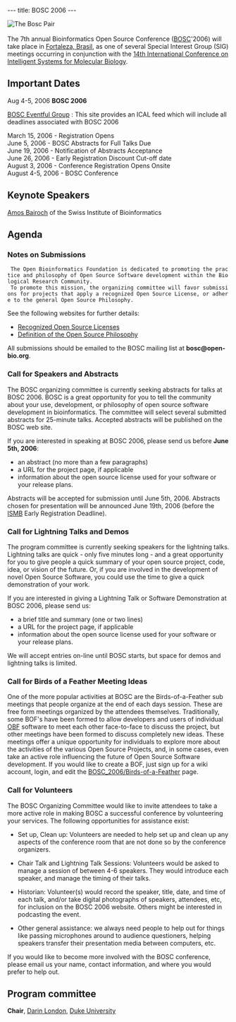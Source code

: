 ---
title: BOSC 2006
---

[[Image:Pear.png|The Bosc Pair]]
<br><br>
The 7th annual Bioinformatics Open Source Conference ([[BOSC]]'2006) will take place in [[wp:Fortaleza, Brazil|Fortaleza, Brasil]], as one of several Special Interest Group (SIG) meetings occurring in conjunction with the [http://ismb2006.cbi.cnptia.embrapa.br/ 14th International Conference on Intelligent Systems for Molecular Biology]. 


==Important Dates==

Aug 4-5, 2006 '''BOSC 2006'''

[http://eventful.com/groups/G0-001-000014747-0 BOSC Eventful Group] : This site provides an ICAL feed which will include all deadlines associated with BOSC 2006


March 15, 2006 - Registration Opens<br>
June 5, 2006 - BOSC Abstracts for Full Talks Due<br>
June 19, 2006 - Notification of Abstracts Acceptance<br>
June 26, 2006 - Early Registration Discount Cut-off date<br>
August 3, 2006 - Conference Registration Opens Onsite<br>
August 4-5, 2006 - BOSC Conference

==Keynote Speakers==
[http://ca.expasy.org/people/amos.html Amos Bairoch] of the Swiss Institute of Bioinformatics

==Agenda==

===Notes on Submissions===
  The Open Bioinformatics Foundation is dedicated to promoting the practice and philosophy of Open Source Software development within the Biological Research Community.  
  To promote this mission, the organizing committee will favor submissions for projects that apply a recognized Open Source License, or adhere to the general Open Source Philosophy.

See the following websites for further details:
* [http://www.opensource.org/licenses/ Recognized Open Source Licenses]
* [http://www.opensource.org/docs/definition.php Definition of the Open Source Philosophy]

All submissions should be emailed to the BOSC mailing list at '''bosc@open-bio.org'''.

===Call for Speakers and Abstracts===
The BOSC organizing committee is currently seeking abstracts for talks at BOSC 2006.  BOSC is a great opportunity for you to tell the community about your use, development, or philosophy of open source software development in bioinformatics. The committee will select several submitted abstracts for 25-minute talks. Accepted abstracts will be published on the BOSC web site.

If you are interested in speaking at BOSC 2006, please send us before '''June 5th, 2006''': 
* an abstract (no more than a few paragraphs)
* a URL for the project page, if applicable
* information about the open source license used for your software or your release plans.

Abstracts will be accepted for submission until June 5th, 2006.  Abstracts chosen for presentation will be announced June 19th, 2006 (before the [[ISMB]] Early Registration Deadline).

===Call for Lightning Talks and Demos===
The program committee is currently seeking speakers for the lightning talks. Lightning talks are quick - only five minutes long - and a great opportunity for you to give people a quick summary of your open source project, code, idea, or vision of the future.  Or, if you are involved in the development of novel Open Source Software, you could use the time to give a quick demonstration of your work.

If you are interested in giving a Lightning Talk or Software Demonstration at BOSC 2006, please send us:
* a brief title and summary (one or two lines)
* a URL for the project page, if applicable
* information about the open source license used for your software or your release plans.

We will accept entries on-line until BOSC starts, but space for demos and lightning talks is limited.

===Call for Birds of a Feather Meeting Ideas===

One of the more popular activities at BOSC are the Birds-of-a-Feather sub meetings that people organize at the end of each days session.  These are free form meetings organized by the attendees themselves.  Traditionally, some BOF's have been formed to allow developers and users of individual [[OBF]] software to meet each other face-to-face to discuss the project, but other meetings have been formed to discuss completely new ideas.  These meetings offer a unique opportunity for individuals to explore more
about the activities of the various Open Source Projects, and, in some cases, even take an active role influencing the future of Open Source Software development.  If
you would like to create a BOF, just sign up for a wiki account, login, and edit the [[BOSC_2006/Birds-of-a-Feather]] page.

===Call for Volunteers===
The BOSC Organizing Committee would like to invite attendees
to take a more active role in making BOSC a successful conference
by volunteering your services.  The following opportunities for 
assistance exist:

* Set up, Clean up:  Volunteers are needed to help set up and clean up any aspects of the conference room that are not done so by the conference organizers.

* Chair Talk and Lightning Talk Sessions:  Volunteers would be asked to manage a session of between 4-6 speakers.  They would introduce each speaker, and manage the timing of their talks.

* Historian: Volunteer(s) would record the speaker, title, date, and time of each talk, and/or take digital photographs of speakers, attendees, etc, for inclusion on the BOSC 2006 website.  Others might be interested in podcasting the event.

* Other general assistance: we always need people to help out for things like passing microphones around to audience questioners, helping speakers transfer their presentation media between computers, etc.

If you would like to become more involved with the BOSC conference, please email us your name, contact information, and where you would prefer to help out.

==Program committee==
'''Chair''', [mailto:darin.london@duke.edu Darin London], [http://www.duke.edu Duke University]